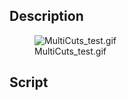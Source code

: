 <languages/>

{{Macro
|Name=Macro multiCuts
|Icon=multiCuts.png
|Description=This macro improves boolean cut hierarchy by automatic labeling and using copies for cut.
|Author=Dprojects
|Download=[https://wiki.freecad.org/images/0/02/MultiCuts.png ToolBar Icon]
|Date=2022-08-15
|Version=1.0
}}

==Description==

[[File:MultiCuts_test.gif]]

==Script==

{{MacroCode|code=

__Title__="multiCuts"
__Author__ = "Dprojects"
__Version__ = "1.0"
__Date__    = "2022-08-15"
__Comment__ = ""
__Web__ = "https://github.com/dprojects/Woodworking"
__Wiki__ = "https://wiki.freecadweb.org/Macro_multiCuts"
__Icon__  = "https://wiki.freecad.org/images/0/02/MultiCuts.png"
__IconW__  = "https://wiki.freecad.org/images/0/02/MultiCuts.png"
__Help__ = "select base object and next objects to cut the base"
__Status__ = "stable"
__Requires__ = "freecad 0.20.29177"
__Communication__ = "http://www.freecadweb.org/wiki/index.php?title=User:Dprojects"

# ####################################################################
#
# This macro allows to create multi bool cut operation at 
# selected objects. First selected object should be the base 
# element and all other selected will cut the base. The copies will 
# be created for cut, so the objects tree not change. Also there is 
# automatic labeling for better cut hierarchy look. This macro has 
# been created for special request 
# https://forum.freecad.org/viewtopic.php?f=31&t=70941 
# but is also available at Woodworking workbench.
#
# Certified platform:
# 
# OS: Ubuntu 22.04 LTS (XFCE/xubuntu)
# Word size of FreeCAD: 64-bit
# Version: 0.20.29177 (Git) AppImage
# Build type: Release
# Branch: (HEAD detached at 0.20)
# Hash: 68e337670e227889217652ddac593c93b5e8dc94
# Python 3.9.13, Qt 5.12.9, Coin 4.0.0, Vtk 9.1.0, OCC 7.5.3
# Locale: English/United States (en_US)
# Installed mods: 
#  * Woodworking 0.20.29177
#
# https://github.com/dprojects/Woodworking
#
# MIT License
# 
# Copyright (c) 2022 Darek L github.com/dprojects
# 
# Permission is hereby granted, free of charge, to any 
# person obtaining a copy of this software and associated 
# documentation files (the "Software"), to deal in the 
# Software without restriction, including without limitation 
# the rights to use, copy, modify, merge, publish, distribute, 
# sublicense, and/or sell copies of the Software, and to permit 
# persons to whom the Software is furnished to do so, subject 
# to the following conditions:
# 
# The above copyright notice and this permission notice shall 
# be included in all copies or substantial portions of the Software.
# 
# THE SOFTWARE IS PROVIDED "AS IS", WITHOUT WARRANTY OF ANY KIND, 
# EXPRESS OR IMPLIED, INCLUDING BUT NOT LIMITED TO THE WARRANTIES 
# OF MERCHANTABILITY, FITNESS FOR A PARTICULAR PURPOSE AND 
# NONINFRINGEMENT. IN NO EVENT SHALL THE AUTHORS OR COPYRIGHT 
# HOLDERS BE LIABLE FOR ANY CLAIM, DAMAGES OR OTHER LIABILITY, 
# WHETHER IN AN ACTION OF CONTRACT, TORT OR OTHERWISE, ARISING FROM, 
# OUT OF OR IN CONNECTION WITH THE SOFTWARE OR THE USE OR OTHER 
# DEALINGS IN THE SOFTWARE.
# 
# ####################################################################

import FreeCAD, FreeCADGui


def multiCuts(iObjects):

	cuts = []
	
	i = 0
	for o in iObjects:
		
		i = i + 1
		
		if i == 1:
			base = o
			baseName = str(base.Name)
			baseLabel = str(base.Label)
			continue

		copy = FreeCAD.ActiveDocument.copyObject(o)
		copy.Label = "copy, " + o.Label
		
		cutName = baseName + str(i-1)
		cut = FreeCAD.ActiveDocument.addObject("Part::Cut", cutName)
		cut.Base = base
		cut.Tool = copy
		cut.Label = "Cut " + str(i-1) + ", " + baseLabel
		
		FreeCAD.activeDocument().recompute()
		
		base = cut
		cuts.append(cut)
		
	cut.Label = "Cut, " + baseLabel

	return cuts

# ####################################################################
# main
# ####################################################################

multiCuts(FreeCADGui.Selection.getSelection())
FreeCADGui.Selection.clearSelection()

# ####################################################################

}}